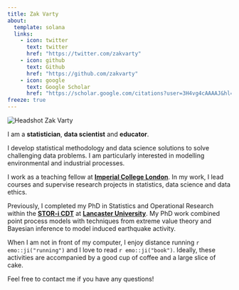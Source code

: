 ```yaml
---
title: Zak Varty
about:
  template: solana
  links:
    - icon: twitter
      text: twitter
      href: "https://twitter.com/zakvarty"
    - icon: github
      text: Github
      href: "https://github.com/zakvarty"
    - icon: google
      text: Google Scholar 
      href: "https://scholar.google.com/citations?user=3H4vg4cAAAAJ&hl=en&oi=ao"
freeze: true
---
```


<!-- jolla trestles _solana_ marquee broadside -->

:::{#hero-heading}

::: medium_right
<img style = "border-radius: 10%;" src="assets/00_avatars/ZV_270_270.jpg" alt="Headshot Zak Varty">
:::
I am a __statistician__, __data scientist__  and __educator__. 

I develop statistical methodology and data science solutions to solve challenging data problems. I am particularly interested in modelling environmental and industrial processes.

I work as a teaching fellow at **[Imperial College London](https://www.imperial.ac.uk/statistics)**. In my work, I lead courses and supervise research projects in statistics, data science and data ethics.

Previously, I completed my PhD in Statistics and Operational Research within the **[STOR-i CDT](https://www.lancaster.ac.uk/stor-i/)** at **[Lancaster University](https://www.lancaster.ac.uk/maths/)**. My PhD work combined point process models with techniques from extreme value theory and Bayesian inference to model induced earthquake activity.

When I am not in front of my computer, I enjoy distance running `r emo::ji("running")` and I love to read `r emo::ji("book")`. Ideally, these activities are accompanied by a good cup of coffee and a large slice of cake.


Feel free to contact me if you have any questions!
:::